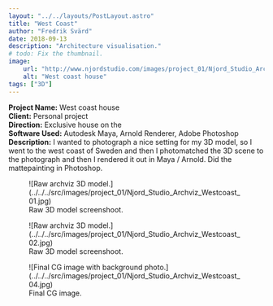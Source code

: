 ```yaml
---
layout: "../../layouts/PostLayout.astro"
title: "West Coast"
author: "Fredrik Svärd"
date: 2018-09-13
description: "Architecture visualisation."
# todo: Fix the thumbnail.
image:
    url: "http://www.njordstudio.com/images/project_01/Njord_Studio_Archviz_Westcoast_04.jpg"
    alt: "West coast house"
tags: ["3D"]
---
```



<b>Project Name:</b> West coast house<br />
<b>Client:</b> Personal project<br />
<b>Direction:</b> Exclusive house on the<br />
<b>Software Used:</b> Autodesk Maya, Arnold Renderer, Adobe Photoshop<br />
<b>Description:</b> I wanted to photograph a nice setting for my 3D model, so I went to the west coast of Sweden and then I photomatched the 3D scene to the photograph and then I rendered it out in Maya / Arnold. Did the mattepainting in Photoshop.<br />

<figure data-lightbox="true">
    ![Raw archviz 3D model.](../../../src/images/project_01/Njord_Studio_Archviz_Westcoast_01.jpg)
    <figcaption>Raw 3D model screenshoot.</figcaption>
</figure>

<figure data-lightbox="true">
    ![Raw archviz 3D model.](../../../src/images/project_01/Njord_Studio_Archviz_Westcoast_02.jpg)
    <figcaption>Raw 3D model screenshoot.</figcaption>
</figure>


<figure data-lightbox="true">
    ![Final CG image with background photo.](../../../src/images/project_01/Njord_Studio_Archviz_Westcoast_04.jpg)
    <figcaption>Final CG image.</figcaption>
</figure>